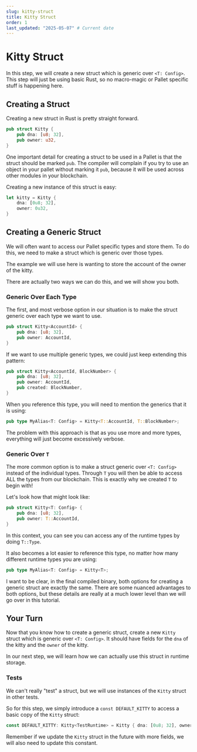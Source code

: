 ```yaml
---
slug: kitty-struct
title: Kitty Struct
order: 1
last_updated: "2025-05-07" # Current date
---
```


# Kitty Struct

In this step, we will create a new struct which is generic over `<T: Config>`. This step will just be using basic Rust, so no macro-magic or Pallet specific stuff is happening here.

## Creating a Struct

Creating a new struct in Rust is pretty straight forward.

```rust
pub struct Kitty {
	pub dna: [u8; 32],
	pub owner: u32,
}
```

One important detail for creating a struct to be used in a Pallet is that the struct should be marked `pub`. The compiler will complain if you try to use an object in your pallet without marking it `pub`, because it will be used across other modules in your blockchain.

Creating a new instance of this struct is easy:

```rust
let kitty = Kitty {
	dna: [0u8; 32],
	owner: 0u32,
}
```

## Creating a Generic Struct

We will often want to access our Pallet specific types and store them. To do this, we need to make a struct which is generic over those types.

The example we will use here is wanting to store the account of the owner of the kitty.

There are actually two ways we can do this, and we will show you both.

### Generic Over Each Type

The first, and most verbose option in our situation is to make the struct generic over each type we want to use.

```rust
pub struct Kitty<AccountId> {
	pub dna: [u8; 32],
	pub owner: AccountId,
}
```

If we want to use multiple generic types, we could just keep extending this pattern:

```rust
pub struct Kitty<AccountId, BlockNumber> {
	pub dna: [u8; 32],
	pub owner: AccountId,
	pub created: BlockNumber,
}
```

When you reference this type, you will need to mention the generics that it is using:

```rust
pub type MyAlias<T: Config> = Kitty<T::AccountId, T::BlockNumber>;
```

The problem with this approach is that as you use more and more types, everything will just become excessively verbose.

### Generic Over `T`

The more common option is to make a struct generic over `<T: Config>` instead of the individual types. Through `T` you will then be able to access ALL the types from our blockchain. This is exactly why we created `T` to begin with!

Let's look how that might look like:

```rust
pub struct Kitty<T: Config> {
	pub dna: [u8; 32],
	pub owner: T::AccountId,
}
```

In this context, you can see you can access any of the runtime types by doing `T::Type`.

It also becomes a lot easier to reference this type, no matter how many different runtime types you are using:

```rust
pub type MyAlias<T: Config> = Kitty<T>;
```

I want to be clear, in the final compiled binary, both options for creating a generic struct are exactly the same. There are some nuanced advantages to both options, but these details are really at a much lower level than we will go over in this tutorial.

## Your Turn

Now that you know how to create a generic struct, create a new `Kitty` struct which is generic over `<T: Config>`. It should have fields for the `dna` of the kitty and the `owner` of the kitty.

In our next step, we will learn how we can actually use this struct in runtime storage.

### Tests

We can't really "test" a struct, but we will use instances of the `Kitty` struct in other tests.

So for this step, we simply introduce a `const DEFAULT_KITTY` to access a basic copy of the `Kitty` struct:

```rust
const DEFAULT_KITTY: Kitty<TestRuntime> = Kitty { dna: [0u8; 32], owner: 0 };
```

Remember if we update the `Kitty` struct in the future with more fields, we will also need to update this constant.
